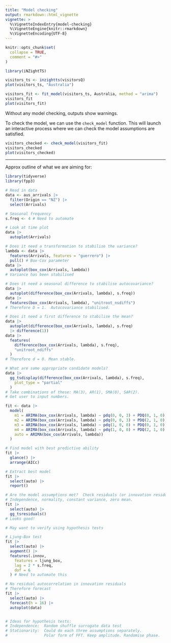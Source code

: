 ```yaml
---
title: "Model checking"
output: rmarkdown::html_vignette
vignette: >
  %\VignetteIndexEntry{model-checking}
  %\VignetteEngine{knitr::rmarkdown}
  %\VignetteEncoding{UTF-8}
---
```


```r
knitr::opts_chunk$set(
  collapse = TRUE,
  comment = "#>"
)
```

```r
library(iNZightTS)
```

```r
visitors_ts <- inzightts(visitorsQ)
plot(visitors_ts, "Australia")
```

```r
visitors_fit <- fit_model(visitors_ts, Australia, method = "arima")
visitors_fit
plot(visitors_fit)
```

Without any model checking, outputs show warnings.

To check the model, we can use the `check_model` function. This will launch an interactive process where we can check the model assumptions are satisfied.

```r
visitors_checked <- check_model(visitors_fit)
visitors_checked
plot(visitors_checked)
```


***

Approx outline of what we are aiming for:

```r
library(tidyverse)
library(fpp3)

# Read in data
data <- aus_arrivals |>
  filter(Origin == "NZ") |>
  select(Arrivals)

# Seasonal frequency
s.freq <- 4 # Need to automate

# Look at time plot
data |>
  autoplot(Arrivals)

# Does it need a transformation to stabilise the variance?
lambda <- data |>
  features(Arrivals, features = "guerrero") |>
  pull() # Box-Cox parameter
data |>
  autoplot(box_cox(Arrivals, lambda))
# Variance has been stabilised

# Does it need a seasonal difference to stabilise autocovariance?
data |>
  autoplot(difference(box_cox(Arrivals, lambda), s.freq))
data |>
  features(box_cox(Arrivals, lambda), "unitroot_nsdiffs")
# Therefore D = 1.  Autocovariance stabilised.

# Does it need a first difference to stabilise the mean?
data |>
  autoplot(difference(box_cox(Arrivals, lambda), s.freq)
  |> difference(1))
data |>
  features(
    difference(box_cox(Arrivals, lambda), s.freq),
    "unitroot_ndiffs"
  )
# Therefore d = 0. Mean stable.

# What are some appropriate candidate models?
data |>
  gg_tsdisplay(difference(box_cox(Arrivals, lambda), s.freq),
    plot_type = "partial"
  )
# Take combinations of these: MA(3), AR(1), SMA(0), SAR(2).
# Get user to input numbers.

fit <- data |>
  model(
    m1 = ARIMA(box_cox(Arrivals, lambda) ~ pdq(0, 0, 3) + PDQ(0, 1, 0)),
    m2 = ARIMA(box_cox(Arrivals, lambda) ~ pdq(0, 0, 3) + PDQ(2, 1, 0)),
    m3 = ARIMA(box_cox(Arrivals, lambda) ~ pdq(1, 0, 0) + PDQ(0, 1, 0)),
    m4 = ARIMA(box_cox(Arrivals, lambda) ~ pdq(1, 0, 0) + PDQ(2, 1, 0)),
    auto = ARIMA(box_cox(Arrivals, lambda))
  )

# Find model with best predictive ability
fit |>
  glance() |>
  arrange(AICc)

# Extract best model
fit |>
  select(auto) |>
  report()

# Are the model assumptions met?  Check residuals (or innovation residuals)
# Independence, normality, constant variance, zero mean.
fit |>
  select(auto) |>
  gg_tsresiduals()
# Looks good!

# May want to verify using hypothesis tests

# Ljung-Box test
fit |>
  select(auto) |>
  augment() |>
  features(.innov,
    features = ljung_box,
    lag = 2 * s.freq,
    dof = 6
  ) # Need to automate this

# No residual autocorrelation in innovation residuals
# Therefore forecast
fit |>
  select(auto) |>
  forecast(h = 16) |>
  autoplot(data)


# Ideas for hypothesis tests:
# Independence:  Random shuffle surrogate data test
# Stationarity:  Could do each three assumptions separately.
#                Polar form of FFT. Keep amplitude. Randomise phase.
```
